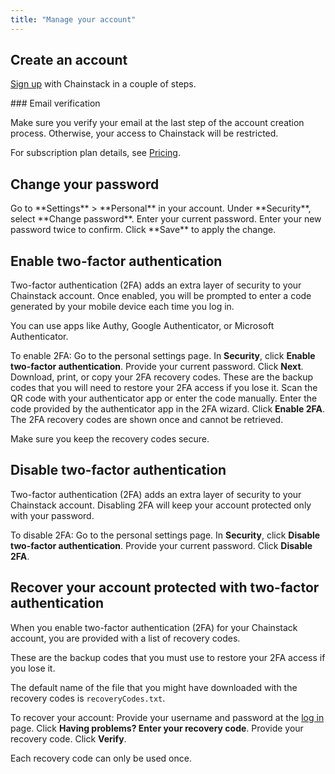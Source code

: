 ```yaml
---
title: "Manage your account"
---
```


## Create an account

[Sign up](https://console.chainstack.com/user/account/create) with Chainstack in a couple of steps.

<Info>
  ### Email verification

  Make sure you verify your email at the last step of the account creation process. Otherwise, your access to Chainstack will be restricted.
</Info>

For subscription plan details, see [Pricing](https://chainstack.com/pricing/).

## Change your password
<Steps>
  <Step title="Open settings">
    Go to **Settings** > **Personal** in your account.
  </Step>

  <Step title="Choose Change password">
    Under **Security**, select **Change password**.
  </Step>

  <Step title="Verify current password">
    Enter your current password.
  </Step>

  <Step title="Set new password">
    Enter your new password twice to confirm.
  </Step>

  <Step title="Save">
    Click **Save** to apply the change.
  </Step>
</Steps>


## Enable two-factor authentication

Two-factor authentication (2FA) adds an extra layer of security to your Chainstack account. Once enabled, you will be prompted to enter a code generated by your mobile device each time you log in.

You can use apps like Authy, Google Authenticator, or Microsoft Authenticator.

To enable 2FA:
<Steps>
  <Step>
    Go to the personal settings page.
  </Step>
  <Step>
    In **Security**, click **Enable two-factor authentication**.
  </Step>
  <Step>
    Provide your current password. Click **Next**.
  </Step>
  <Step>
    Download, print, or copy your 2FA recovery codes. These are the backup codes that you will need to restore your 2FA access if you lose it.
  </Step>
  <Step>
    Scan the QR code with your authenticator app or enter the code manually.
  </Step>
  <Step>
    Enter the code provided by the authenticator app in the 2FA wizard. Click **Enable 2FA**.
  </Step>
</Steps>
<Warning>
  The 2FA recovery codes are shown once and cannot be retrieved.

  Make sure you keep the recovery codes secure.
</Warning>

## Disable two-factor authentication

Two-factor authentication (2FA) adds an extra layer of security to your Chainstack account. Disabling 2FA will keep your account protected only with your password.

To disable 2FA:
<Steps>
  <Step>
    Go to the personal settings page.
  </Step>
  <Step>
    In **Security**, click **Disable two-factor authentication**.
  </Step>
  <Step>
    Provide your current password. Click **Disable 2FA**.
  </Step>
</Steps>
## Recover your account protected with two-factor authentication

When you enable two-factor authentication (2FA) for your Chainstack account, you are provided with a list of recovery codes.

These are the backup codes that you must use to restore your 2FA access if you lose it.

The default name of the file that you might have downloaded with the recovery codes is `recoveryCodes.txt`.

To recover your account:
<Steps>
  <Step>
    Provide your username and password at the [log in](https://console.chainstack.com/) page.
  </Step>
  <Step>
    Click **Having problems? Enter your recovery code**.
  </Step>
  <Step>
    Provide your recovery code. Click **Verify**.
  </Step>
</Steps>

<Warning>
  Each recovery code can only be used once.
</Warning>
